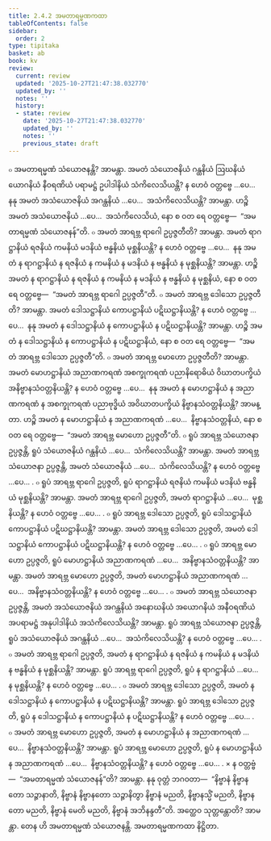 ```yaml
---
title: 2.4.2 အမတာရမ္မဏကထာ
tableOfContents: false
sidebar:
  order: 2
type: tipitaka
basket: ab
book: kv
review:
  current: review
  updated: '2025-10-27T21:47:38.032770'
  updated_by: ''
  notes: ''
  history:
  - state: review
    date: '2025-10-27T21:47:38.032770'
    updated_by: ''
    notes: ''
    previous_state: draft
---
```



<ReviewStatus review={frontmatter.review} showDetails={true} />

<HypothesisAnnotation frontmatter={frontmatter} />

<DynamicBreadcrumb />

<Division number="549" book="kv" e="ch" v="32" p="295">

<Paragraph number="1857" book="kv">
๐ အမတာရမ္မဏံ သံယောဇနန္တိ? အာမန္တာ. အမတံ သံယောဇနိယံ ဂန္ထနိယံ ဩဃနိယံ ယောဂနိယံ နီဝရဏိယံ ပရာမဋ္ဌံ ဥပါဒါနိယံ သံကိလေသိယန္တိ? န ဟေဝံ ဝတ္တဗ္ဗေ …ပေ…  နနု အမတံ အသံယောဇနိယံ အဂန္ထနိယံ …ပေ…  အသံကိလေသိယန္တိ? အာမန္တာ. ဟဉ္စိ အမတံ အသံယောဇနိယံ …ပေ…  အသံကိလေသိယံ, နော စ ဝတ ရေ ဝတ္တဗ္ဗေ—  “အမတာရမ္မဏံ သံယောဇနန်”တိ.
</Paragraph>

<Paragraph number="1858" book="kv">
๐ အမတံ အာရဗ္ဘ ရာဂေါ ဥပ္ပဇ္ဇတီတိ? အာမန္တာ. အမတံ ရာဂဋ္ဌာနိယံ ရဇနိယံ ကမနိယံ မဒနိယံ ဗန္ဓနိယံ မုစ္ဆနိယန္တိ? န ဟေဝံ ဝတ္တဗ္ဗေ …ပေ…  နနု အမတံ န ရာဂဋ္ဌာနိယံ န ရဇနိယံ န ကမနိယံ န မဒနိယံ န ဗန္ဓနိယံ န မုစ္ဆနိယန္တိ? အာမန္တာ. ဟဉ္စိ အမတံ န ရာဂဋ္ဌာနိယံ န ရဇနိယံ န ကမနိယံ န မဒနိယံ န ဗန္ဓနိယံ န မုစ္ဆနိယံ, နော စ ဝတ ရေ ဝတ္တဗ္ဗေ—  “အမတံ အာရဗ္ဘ ရာဂေါ ဥပ္ပဇ္ဇတီ”တိ.
</Paragraph>

<Paragraph number="1859" book="kv">
๐ အမတံ အာရဗ္ဘ ဒေါသော ဥပ္ပဇ္ဇတီတိ? အာမန္တာ. အမတံ ဒေါသဋ္ဌာနိယံ ကောပဋ္ဌာနိယံ ပဋိဃဋ္ဌာနိယန္တိ? န ဟေဝံ ဝတ္တဗ္ဗေ …ပေ…  နနု အမတံ န ဒေါသဋ္ဌာနိယံ န ကောပဋ္ဌာနိယံ န ပဋိဃဋ္ဌာနိယန္တိ? အာမန္တာ. ဟဉ္စိ အမတံ န ဒေါသဋ္ဌာနိယံ န ကောပဋ္ဌာနိယံ န ပဋိဃဋ္ဌာနိယံ, နော စ ဝတ ရေ ဝတ္တဗ္ဗေ—  “အမတံ အာရဗ္ဘ ဒေါသော ဥပ္ပဇ္ဇတီ”တိ.
</Paragraph>

<Paragraph number="1860" book="kv">
๐ အမတံ အာရဗ္ဘ မောဟော ဥပ္ပဇ္ဇတီတိ? အာမန္တာ. အမတံ မောဟဋ္ဌာနိယံ အညာဏကရဏံ အစက္ခုကရဏံ ပညာနိရောဓိယံ ဝိဃာတပက္ခိယံ အနိဗ္ဗာနသံဝတ္တနိယန္တိ? န ဟေဝံ ဝတ္တဗ္ဗေ …ပေ…  နနု အမတံ န မောဟဋ္ဌာနိယံ န အညာဏကရဏံ န အစက္ခုကရဏံ ပညာဗုဒ္ဓိယံ အဝိဃာတပက္ခိယံ နိဗ္ဗာနသံဝတ္တနိယန္တိ? အာမန္တာ. ဟဉ္စိ အမတံ န မောဟဋ္ဌာနိယံ န အညာဏကရဏံ …ပေ…  နိဗ္ဗာနသံဝတ္တနိယံ, နော စ ဝတ ရေ ဝတ္တဗ္ဗေ—  “အမတံ အာရဗ္ဘ မောဟော ဥပ္ပဇ္ဇတီ”တိ.
</Paragraph>

</Division>
<Division number="550" book="kv" e="ch" v="32" p="296">

<Paragraph number="1861" book="kv">
๐ ရူပံ အာရဗ္ဘ သံယောဇနာ ဥပ္ပဇ္ဇန္တိ, ရူပံ သံယောဇနိယံ ဂန္ထနိယံ …ပေ…  သံကိလေသိယန္တိ? အာမန္တာ. အမတံ အာရဗ္ဘ သံယောဇနာ ဥပ္ပဇ္ဇန္တိ, အမတံ သံယောဇနိယံ …ပေ…  သံကိလေသိယန္တိ? န ဟေဝံ ဝတ္တဗ္ဗေ …ပေ… .
</Paragraph>

<Paragraph number="1862" book="kv">
๐ ရူပံ အာရဗ္ဘ ရာဂေါ ဥပ္ပဇ္ဇတိ, ရူပံ ရာဂဋ္ဌာနိယံ ရဇနိယံ ကမနိယံ မဒနိယံ ဗန္ဓနိယံ မုစ္ဆနိယန္တိ? အာမန္တာ. အမတံ အာရဗ္ဘ ရာဂေါ ဥပ္ပဇ္ဇတိ, အမတံ ရာဂဋ္ဌာနိယံ …ပေ…  မုစ္ဆနိယန္တိ? န ဟေဝံ ဝတ္တဗ္ဗေ …ပေ… .
</Paragraph>

<Paragraph number="1863" book="kv">
๐ ရူပံ အာရဗ္ဘ ဒေါသော ဥပ္ပဇ္ဇတိ, ရူပံ ဒေါသဋ္ဌာနိယံ ကောပဋ္ဌာနိယံ ပဋိဃဋ္ဌာနိယန္တိ? အာမန္တာ. အမတံ အာရဗ္ဘ ဒေါသော ဥပ္ပဇ္ဇတိ, အမတံ ဒေါသဋ္ဌာနိယံ ကောပဋ္ဌာနိယံ ပဋိဃဋ္ဌာနိယန္တိ? န ဟေဝံ ဝတ္တဗ္ဗေ …ပေ… .
</Paragraph>

<Paragraph number="1864" book="kv">
๐ ရူပံ အာရဗ္ဘ မောဟော ဥပ္ပဇ္ဇတိ, ရူပံ မောဟဋ္ဌာနိယံ အညာဏကရဏံ …ပေ…  အနိဗ္ဗာနသံဝတ္တနိယန္တိ? အာမန္တာ. အမတံ အာရဗ္ဘ မောဟော ဥပ္ပဇ္ဇတိ, အမတံ မောဟဋ္ဌာနိယံ အညာဏကရဏံ …ပေ…  အနိဗ္ဗာနသံဝတ္တနိယန္တိ? န ဟေဝံ ဝတ္တဗ္ဗေ …ပေ… .
</Paragraph>

<Paragraph number="1865" book="kv">
๐ အမတံ အာရဗ္ဘ သံယောဇနာ ဥပ္ပဇ္ဇန္တိ, အမတံ အသံယောဇနိယံ အဂန္ထနိယံ အနောဃနိယံ အယောဂနိယံ အနီဝရဏိယံ အပရာမဋ္ဌံ အနုပါဒါနိယံ အသံကိလေသိယန္တိ? အာမန္တာ. ရူပံ အာရဗ္ဘ သံယောဇနာ ဥပ္ပဇ္ဇန္တိ, ရူပံ အသံယောဇနိယံ အဂန္ထနိယံ …ပေ…  အသံကိလေသိယန္တိ? န ဟေဝံ ဝတ္တဗ္ဗေ …ပေ… .
</Paragraph>

<Paragraph number="1866" book="kv">
๐ အမတံ အာရဗ္ဘ ရာဂေါ ဥပ္ပဇ္ဇတိ, အမတံ န ရာဂဋ္ဌာနိယံ န ရဇနိယံ န ကမနိယံ န မဒနိယံ န ဗန္ဓနိယံ န မုစ္ဆနိယန္တိ? အာမန္တာ. ရူပံ အာရဗ္ဘ ရာဂေါ ဥပ္ပဇ္ဇတိ, ရူပံ န ရာဂဋ္ဌာနိယံ …ပေ…  န မုစ္ဆနိယန္တိ? န ဟေဝံ ဝတ္တဗ္ဗေ …ပေ… .
</Paragraph>

<Paragraph number="1867" book="kv">
๐ အမတံ အာရဗ္ဘ ဒေါသော ဥပ္ပဇ္ဇတိ, အမတံ န ဒေါသဋ္ဌာနိယံ န ကောပဋ္ဌာနိယံ န ပဋိဃဋ္ဌာနိယန္တိ? အာမန္တာ. ရူပံ အာရဗ္ဘ ဒေါသော ဥပ္ပဇ္ဇတိ, ရူပံ န ဒေါသဋ္ဌာနိယံ န ကောပဋ္ဌာနိယံ န ပဋိဃဋ္ဌာနိယန္တိ? န ဟေဝံ ဝတ္တဗ္ဗေ …ပေ… .
</Paragraph>

<Paragraph number="1868" book="kv">
๐ အမတံ အာရဗ္ဘ မောဟော ဥပ္ပဇ္ဇတိ, အမတံ န မောဟဋ္ဌာနိယံ န အညာဏကရဏံ …ပေ…  နိဗ္ဗာနသံဝတ္တနိယန္တိ? အာမန္တာ. ရူပံ အာရဗ္ဘ မောဟော ဥပ္ပဇ္ဇတိ, ရူပံ န မောဟဋ္ဌာနိယံ န အညာဏကရဏံ …ပေ…  နိဗ္ဗာနသံဝတ္တနိယန္တိ? န ဟေဝံ ဝတ္တဗ္ဗေ …ပေ… .
</Paragraph>

</Division>
<Division number="551" book="kv" e="ch" v="32" p="297">

<Paragraph number="1869" book="kv">
× န ဝတ္တဗ္ဗံ—  “အမတာရမ္မဏံ သံယောဇနန်”တိ? အာမန္တာ. နနု ဝုတ္တံ ဘဂဝတာ—  “နိဗ္ဗာနံ နိဗ္ဗာနတော သဉ္ဇာနာတိ, နိဗ္ဗာနံ နိဗ္ဗာနတော သဉ္ဇာနိတွာ နိဗ္ဗာနံ မညတိ, နိဗ္ဗာနသ္မိံ မညတိ, နိဗ္ဗာနတော မညတိ, နိဗ္ဗာနံ မေတိ မညတိ, နိဗ္ဗာနံ အဘိနန္ဒတီ”တိ. အတ္ထေဝ သုတ္တန္တောတိ? အာမန္တာ. တေန ဟိ အမတာရမ္မဏံ သံယောဇနန္တိ.

</Paragraph>
</Division>

<Paragraph number="1870" type="center" book="kv">
အမတာရမ္မဏကထာ နိဋ္ဌိတာ.
</Paragraph>